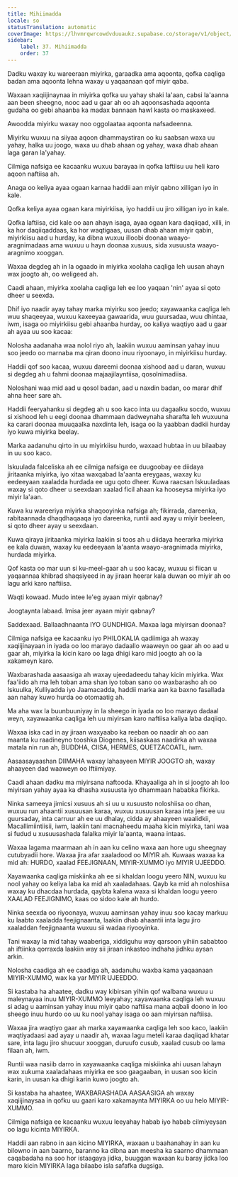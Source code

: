 ```yaml
---
title: Mihiimadda
locale: so
statusTranslation: automatic
coverImage: https://lhvmrqwrcowdvduuaukz.supabase.co/storage/v1/object/public/strapi-uploads/small_cover-educacion-fundamental.webp-2d51a7828a2b1309555be27f7e2a61a0.webp
sidebar:
    label: 37. Mihiimadda
    order: 37
---
```

Dadku waxay ku wareeraan miyirka, garaadka ama aqoonta, qofka caqliga badan ama aqoonta lehna waxay u yaqaanaan qof miyir qaba.

Waxaan xaqiijinaynaa in miyirka qofka uu yahay shaki la'aan, cabsi la'aanna aan been sheegno, nooc aad u gaar ah oo ah aqoonsashada aqoonta gudaha oo gebi ahaanba ka madax bannaan hawl kasta oo maskaxeed.

Awoodda miyirku waxay noo oggolaataa aqoonta nafsadeenna.

Miyirku wuxuu na siiyaa aqoon dhammaystiran oo ku saabsan waxa uu yahay, halka uu joogo, waxa uu dhab ahaan og yahay, waxa dhab ahaan laga garan la'yahay.

Cilmiga nafsiga ee kacaanku wuxuu barayaa in qofka laftiisu uu heli karo aqoon naftiisa ah.

Anaga oo keliya ayaa ogaan karnaa haddii aan miyir qabno xilligan iyo in kale.

Qofka keliya ayaa ogaan kara miyirkiisa, iyo haddii uu jiro xilligan iyo in kale.

Qofka laftiisa, cid kale oo aan ahayn isaga, ayaa ogaan kara daqiiqad, xilli, in ka hor daqiiqaddaas, ka hor waqtigaas, uusan dhab ahaan miyir qabin, miyirkiisu aad u hurday, ka dibna wuxuu illoobi doonaa waayo-aragnimadaas ama wuxuu u hayn doonaa xusuus, sida xusuusta waayo-aragnimo xooggan.

Waxaa degdeg ah in la ogaado in miyirka xoolaha caqliga leh uusan ahayn wax joogto ah, oo weligeed ah.

Caadi ahaan, miyirka xoolaha caqliga leh ee loo yaqaan 'nin' ayaa si qoto dheer u seexda.

Dhif iyo naadir ayay tahay marka miyirku soo jeedo; xayawaanka caqliga leh wuu shaqeeyaa, wuxuu kaxeeyaa gawaarida, wuu guursadaa, wuu dhintaa, iwm, isaga oo miyirkiisu gebi ahaanba hurday, oo kaliya waqtiyo aad u gaar ah ayaa uu soo kacaa:

Nolosha aadanaha waa nolol riyo ah, laakiin wuxuu aaminsan yahay inuu soo jeedo oo marnaba ma qiran doono inuu riyoonayo, in miyirkiisu hurday.

Haddii qof soo kacaa, wuxuu dareemi doonaa xishood aad u daran, wuxuu si degdeg ah u fahmi doonaa majaajilayntiisa, qosolnimadiisa.

Noloshani waa mid aad u qosol badan, aad u naxdin badan, oo marar dhif ahna heer sare ah.

Haddii feeryahanku si degdeg ah u soo kaco inta uu dagaalku socdo, wuxuu si xishood leh u eegi doonaa dhammaan dadweynaha sharafta leh wuxuuna ka carari doonaa muuqaalka naxdinta leh, isaga oo la yaabban dadkii hurday iyo kuwa miyirka beelay.

Marka aadanuhu qirto in uu miyirkiisu hurdo, waxaad hubtaa in uu bilaabay in uu soo kaco.

Iskuulada falceliska ah ee cilmiga nafsiga ee duugoobay ee diidaya jiritaanka miyirka, iyo xitaa waxqabad la'aanta ereygaas, waxay ku eedeeyaan xaaladda hurdada ee ugu qoto dheer. Kuwa raacsan Iskuuladaas waxay si qoto dheer u seexdaan xaalad ficil ahaan ka hooseysa miyirka iyo miyir la'aan.

Kuwa ku wareeriya miyirka shaqooyinka nafsiga ah; fikirrada, dareenka, rabitaannada dhaqdhaqaaqa iyo dareenka, runtii aad ayay u miyir beeleen, si qoto dheer ayay u seexdaan.

Kuwa qiraya jiritaanka miyirka laakiin si toos ah u diidaya heerarka miyirka ee kala duwan, waxay ku eedeeyaan la'aanta waayo-aragnimada miyirka, hurdada miyirka.

Qof kasta oo mar uun si ku-meel-gaar ah u soo kacay, wuxuu si fiican u yaqaannaa khibrad shaqsiyeed in ay jiraan heerar kala duwan oo miyir ah oo lagu arki karo naftiisa.

Waqti kowaad. Mudo intee le'eg ayaan miyir qabnay?

Joogtaynta labaad. Imisa jeer ayaan miyir qabnay?

Saddexaad. Ballaadhnaanta IYO GUNDHIGA. Maxaa laga miyirsan doonaa?

Cilmiga nafsiga ee kacaanku iyo PHILOKALIA qadiimiga ah waxay xaqiijinayaan in iyada oo loo marayo dadaallo waaweyn oo gaar ah oo aad u gaar ah, miyirka la kicin karo oo laga dhigi karo mid joogto ah oo la xakameyn karo.

Waxbarashada aasaasiga ah waxay ujeedadeedu tahay kicin miyirka. Wax faa'iido ah ma leh toban ama shan iyo toban sano oo waxbarasho ah oo Iskuulka, Kulliyadda iyo Jaamacadda, haddii marka aan ka baxno fasallada aan nahay kuwo hurda oo otomaatig ah.

Ma aha wax la buunbuuniyay in la sheego in iyada oo loo marayo dadaal weyn, xayawaanka caqliga leh uu miyirsan karo naftiisa kaliya laba daqiiqo.

Waxaa iska cad in ay jiraan waxyaabo ka reeban oo naadir ah oo aan maanta ku raadineyno tooshka Diogenes, kiisaskaas naadirka ah waxaa matala nin run ah, BUDDHA, CIISA, HERMES, QUETZACOATL, iwm.

Aasaasayaashan DIIMAHA waxay lahaayeen MIYIR JOOGTO ah, waxay ahaayeen dad waaweyn oo Iftiimiyay.

Caadi ahaan dadku ma miyirsana naftooda. Khayaaliga ah in si joogto ah loo miyirsan yahay ayaa ka dhasha xusuusta iyo dhammaan hababka fikirka.

Ninka sameeya jimicsi xusuus ah si uu u xusuusto noloshiisa oo dhan, wuxuu run ahaantii xusuusan karaa, wuxuu xusuusan karaa inta jeer ee uu guursaday, inta carruur ah ee uu dhalay, cidda ay ahaayeen waalidkii, Macallimiintiisii, iwm, laakiin tani macnaheedu maaha kicin miyirka, tani waa si fudud u xusuusashada falalka miyir la'aanta, waana intaas.

Waxaa lagama maarmaan ah in aan ku celino waxa aan hore ugu sheegnay cutubyadii hore. Waxaa jira afar xaaladood oo MIYIR ah. Kuwaas waxaa ka mid ah: HURDO, xaalad FEEJIGNAAN, MIYIR-XUMMO iyo MIYIR UJEEDDO.

Xayawaanka caqliga miskiinka ah ee si khaldan loogu yeero NIN, wuxuu ku nool yahay oo keliya laba ka mid ah xaaladahaas. Qayb ka mid ah noloshiisa waxay ku dhacdaa hurdada, qaybta kalena waxa si khaldan loogu yeero XAALAD FEEJIGNIMO, kaas oo sidoo kale ah hurdo.

Ninka seexda oo riyoonaya, wuxuu aaminsan yahay inuu soo kacay markuu ku laabto xaaladda feejignaanta, laakiin dhab ahaantii inta lagu jiro xaaladdan feejignaanta wuxuu sii wadaa riyooyinka.

Tani waxay la mid tahay waaberiga, xiddiguhu way qarsoon yihiin sababtoo ah iftiinka qorraxda laakiin way sii jiraan inkastoo indhaha jidhku aysan arkin.

Nolosha caadiga ah ee caadiga ah, aadanuhu waxba kama yaqaanaan MIYIR-XUMMO, wax ka yar MIYIR UJEEDDO.

Si kastaba ha ahaatee, dadku way kibirsan yihiin qof walbana wuxuu u maleynayaa inuu MIYIR-XUMMO leeyahay; xayawaanka caqliga leh wuxuu si adag u aaminsan yahay inuu miyir qabo naftiisa mana aqbali doono in loo sheego inuu hurdo oo uu ku nool yahay isaga oo aan miyirsan naftiisa.

Waxaa jira waqtiyo gaar ah marka xayawaanka caqliga leh soo kaco, laakiin waqtiyadaasi aad ayay u naadir ah, waxaa lagu meteli karaa daqiiqad khatar sare, inta lagu jiro shucuur xooggan, duruufo cusub, xaalad cusub oo lama filaan ah, iwm.

Runtii waa nasiib darro in xayawaanka caqliga miskiinka ahi uusan lahayn wax xukuma xaaladahaas miyirka ee soo gaagaaban, in uusan soo kicin karin, in uusan ka dhigi karin kuwo joogto ah.

Si kastaba ha ahaatee, WAXBARASHADA AASAASIGA ah waxay xaqiijinaysaa in qofku uu gaari karo xakamaynta MIYIRKA oo uu helo MIYIR-XUMMO.

Cilmiga nafsiga ee kacaanku wuxuu leeyahay habab iyo habab cilmiyeysan oo lagu kicinta MIYIRKA.

Haddii aan rabno in aan kicino MIYIRKA, waxaan u baahanahay in aan ku bilowno in aan baarno, baranno ka dibna aan meesha ka saarno dhammaan caqabadaha na soo hor istaagaya jidka, buuggan waxaan ku baray jidka loo maro kicin MIYIRKA laga bilaabo isla safafka dugsiga.

